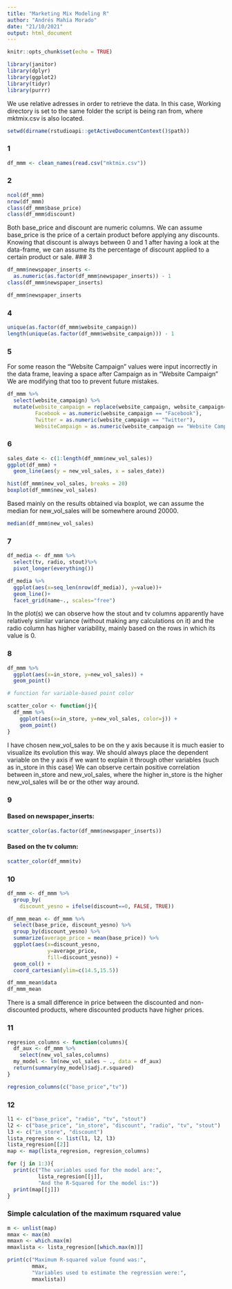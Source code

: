 ```yaml
---
title: "Marketing Mix Modeling R"
author: "Andrés Mahía Morado"
date: "21/10/2021"
output: html_document
---
```


```r
knitr::opts_chunk$set(echo = TRUE)
```

```r
library(janitor)
library(dplyr)
library(ggplot2)
library(tidyr)
library(purrr)
```

We use relative adresses in order to retrieve the data.
In this case, Working directory is set to the same folder the script is being ran from, where mktmix.csv is also located.
```r
setwd(dirname(rstudioapi::getActiveDocumentContext()$path))
```

### 1
```r
df_mmm <- clean_names(read.csv("mktmix.csv"))
```

### 2
```r
ncol(df_mmm)
nrow(df_mmm)
class(df_mmm$base_price)
class(df_mmm$discount)
```
Both base_price and discount are numeric columns.
We can assume base_price is the price of a certain product before applying any discounts.
Knowing that discount is always between 0 and 1 after having a look at the data-frame, we can assume its the percentage of discount applied to a certain product or sale.
### 3
```r
df_mmm$newspaper_inserts <-
  as.numeric(as.factor(df_mmm$newspaper_inserts)) - 1
class(df_mmm$newspaper_inserts)

df_mmm$newspaper_inserts
```

### 4
```r
unique(as.factor(df_mmm$website_campaign))
length(unique(as.factor(df_mmm$website_campaign))) - 1
```

### 5
For some reason the "Website Campaign" values were input incorrectly
in the data frame, leaving a space after Campaign as in "Website Campaign "
We are modifying that too to prevent future mistakes.
```r
df_mmm %>% 
  select(website_campaign) %>%
  mutate(website_campaign = replace(website_campaign, website_campaign=="Website Campaign ", "Website Campaign"),
         Facebook = as.numeric(website_campaign == "Facebook"),
         Twitter = as.numeric(website_campaign == "Twitter"),
         WebsiteCampaign = as.numeric(website_campaign == "Website Campaign"))
```

### 6
```r
sales_date <- c(1:length(df_mmm$new_vol_sales))
ggplot(df_mmm) +
  geom_line(aes(y = new_vol_sales, x = sales_date))

hist(df_mmm$new_vol_sales, breaks = 20)
boxplot(df_mmm$new_vol_sales)
```

Based mainly on the results obtained via boxplot, we can assume
the median for new_vol_sales will be somewhere around 20000.

```r
median(df_mmm$new_vol_sales)
```

### 7
```r
df_media <- df_mmm %>% 
  select(tv, radio, stout)%>%
  pivot_longer(everything())

df_media %>% 
  ggplot(aes(x=seq_len(nrow(df_media)), y=value))+
  geom_line()+
  facet_grid(name~., scales="free")
```

In the plot(s) we can observe how the stout and tv columns apparently have relatively similar variance (without making any calculations on it) and the radio column has higher variability, mainly based on the rows in which its value is 0.

### 8
```r
df_mmm %>% 
  ggplot(aes(x=in_store, y=new_vol_sales)) +
  geom_point()

# function for variable-based point color

scatter_color <- function(j){
  df_mmm %>% 
    ggplot(aes(x=in_store, y=new_vol_sales, color=j)) +
    geom_point()
}
```

I have chosen new_vol_sales to be on the y axis because it is much easier to visualize its evolution this way. We should always place the dependent variable on the y axis if we want to explain it through other variables (such as in_store in this case)
We can observe certain positive correlation between in_store and new_vol_sales, where the higher in_store is the higher new_vol_sales will be or the other way around.

### 9
#### Based on newspaper_inserts:
```r
scatter_color(as.factor(df_mmm$newspaper_inserts))
```

#### Based on the tv column:
```r
scatter_color(df_mmm$tv)
```

### 10
```r
df_mmm <- df_mmm %>% 
  group_by(
    discount_yesno = ifelse(discount==0, FALSE, TRUE))

df_mmm_mean <- df_mmm %>% 
  select(base_price, discount_yesno) %>% 
  group_by(discount_yesno) %>% 
  summarize(average_price = mean(base_price)) %>% 
  ggplot(aes(x=discount_yesno,
             y=average_price,
             fill=discount_yesno)) +
  geom_col() +
  coord_cartesian(ylim=c(14.5,15.5))

df_mmm_mean$data
df_mmm_mean
```

There is a small difference in price between the discounted and non-discounted products, where discounted products have higher prices.

### 11
```r
regresion_columns <- function(columns){
  df_aux <- df_mmm %>% 
    select(new_vol_sales,columns)
  my_model <- lm(new_vol_sales ~ ., data = df_aux)
  return(summary(my_model)$adj.r.squared)
}

regresion_columns(c("base_price","tv"))
```

### 12
```r
l1 <- c("base_price", "radio", "tv", "stout")
l2 <- c("base_price", "in_store", "discount", "radio", "tv", "stout")
l3 <- c("in_store", "discount")
lista_regresion <- list(l1, l2, l3)
lista_regresion[[2]]
map <- map(lista_regresion, regresion_columns)

for (j in 1:3){
  print(c("The variables used for the model are:",
          lista_regresion[[j]],
          "And the R-Squared for the model is:"))
  print(map[[j]])
}
```

### Simple calculation of the maximum rsquared value
```r
m <- unlist(map)
mmax <- max(m)
mmaxn <- which.max(m)
mmaxlista <- lista_regresion[[which.max(m)]]

print(c("Maximum R-squared value found was:",
        mmax,
        "Variables used to estimate the regression were:",
        mmaxlista))
```